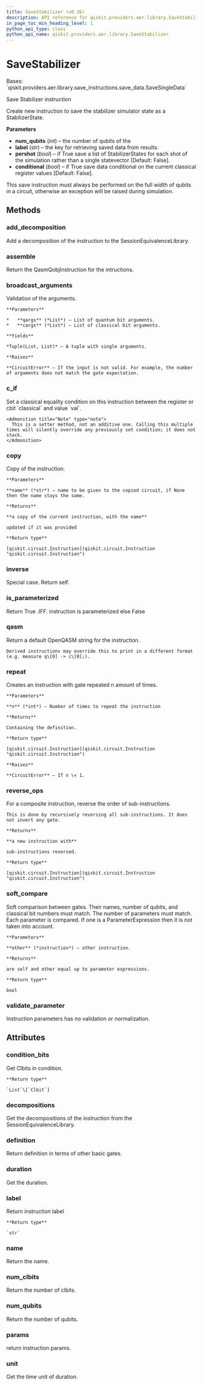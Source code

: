 ```yaml
---
title: SaveStabilizer (v0.36)
description: API reference for qiskit.providers.aer.library.SaveStabilizer in qiskit v0.36
in_page_toc_min_heading_level: 1
python_api_type: class
python_api_name: qiskit.providers.aer.library.SaveStabilizer
---
```


# SaveStabilizer

<Class id="qiskit.providers.aer.library.SaveStabilizer" isDedicatedPage={true} github="https://github.com/qiskit/qiskit-aer/tree/stable/0.10/qiskit/providers/aer/library/save_instructions/save_stabilizer.py" signature="SaveStabilizer(num_qubits, label='stabilizer', pershot=False, conditional=False)" modifiers="class">
  Bases: `qiskit.providers.aer.library.save_instructions.save_data.SaveSingleData`

  Save Stabilizer instruction

  Create new instruction to save the stabilizer simulator state as a StabilizerState.

  **Parameters**

  *   **num\_qubits** (*int*) – the number of qubits of the
  *   **label** (*str*) – the key for retrieving saved data from results.
  *   **pershot** (*bool*) – if True save a list of StabilizerStates for each shot of the simulation rather than a single statevector \[Default: False].
  *   **conditional** (*bool*) – if True save data conditional on the current classical register values \[Default: False].

  <Admonition title="Note" type="note">
    This save instruction must always be performed on the full width of qubits in a circuit, otherwise an exception will be raised during simulation.
  </Admonition>

  ## Methods

  <span id="qiskit-providers-aer-library-savestabilizer-add-decomposition" />

  ### add\_decomposition

  <Function id="qiskit.providers.aer.library.SaveStabilizer.add_decomposition" signature="SaveStabilizer.add_decomposition(decomposition)">
    Add a decomposition of the instruction to the SessionEquivalenceLibrary.
  </Function>

  <span id="qiskit-providers-aer-library-savestabilizer-assemble" />

  ### assemble

  <Function id="qiskit.providers.aer.library.SaveStabilizer.assemble" signature="SaveStabilizer.assemble()">
    Return the QasmQobjInstruction for the intructions.
  </Function>

  <span id="qiskit-providers-aer-library-savestabilizer-broadcast-arguments" />

  ### broadcast\_arguments

  <Function id="qiskit.providers.aer.library.SaveStabilizer.broadcast_arguments" signature="SaveStabilizer.broadcast_arguments(qargs, cargs)">
    Validation of the arguments.

    **Parameters**

    *   **qargs** (*List*) – List of quantum bit arguments.
    *   **cargs** (*List*) – List of classical bit arguments.

    **Yields**

    *Tuple(List, List)* – A tuple with single arguments.

    **Raises**

    **CircuitError** – If the input is not valid. For example, the number of arguments does not match the gate expectation.
  </Function>

  <span id="qiskit-providers-aer-library-savestabilizer-c-if" />

  ### c\_if

  <Function id="qiskit.providers.aer.library.SaveStabilizer.c_if" signature="SaveStabilizer.c_if(classical, val)">
    Set a classical equality condition on this instruction between the register or cbit `classical` and value `val`.

    <Admonition title="Note" type="note">
      This is a setter method, not an additive one. Calling this multiple times will silently override any previously set condition; it does not stack.
    </Admonition>
  </Function>

  <span id="qiskit-providers-aer-library-savestabilizer-copy" />

  ### copy

  <Function id="qiskit.providers.aer.library.SaveStabilizer.copy" signature="SaveStabilizer.copy(name=None)">
    Copy of the instruction.

    **Parameters**

    **name** (*str*) – name to be given to the copied circuit, if None then the name stays the same.

    **Returns**

    **a copy of the current instruction, with the name**

    updated if it was provided

    **Return type**

    [qiskit.circuit.Instruction](qiskit.circuit.Instruction "qiskit.circuit.Instruction")
  </Function>

  <span id="qiskit-providers-aer-library-savestabilizer-inverse" />

  ### inverse

  <Function id="qiskit.providers.aer.library.SaveStabilizer.inverse" signature="SaveStabilizer.inverse()">
    Special case. Return self.
  </Function>

  <span id="qiskit-providers-aer-library-savestabilizer-is-parameterized" />

  ### is\_parameterized

  <Function id="qiskit.providers.aer.library.SaveStabilizer.is_parameterized" signature="SaveStabilizer.is_parameterized()">
    Return True .IFF. instruction is parameterized else False
  </Function>

  <span id="qiskit-providers-aer-library-savestabilizer-qasm" />

  ### qasm

  <Function id="qiskit.providers.aer.library.SaveStabilizer.qasm" signature="SaveStabilizer.qasm()">
    Return a default OpenQASM string for the instruction.

    Derived instructions may override this to print in a different format (e.g. measure q\[0] -> c\[0];).
  </Function>

  <span id="qiskit-providers-aer-library-savestabilizer-repeat" />

  ### repeat

  <Function id="qiskit.providers.aer.library.SaveStabilizer.repeat" signature="SaveStabilizer.repeat(n)">
    Creates an instruction with gate repeated n amount of times.

    **Parameters**

    **n** (*int*) – Number of times to repeat the instruction

    **Returns**

    Containing the definition.

    **Return type**

    [qiskit.circuit.Instruction](qiskit.circuit.Instruction "qiskit.circuit.Instruction")

    **Raises**

    **CircuitError** – If n \< 1.
  </Function>

  <span id="qiskit-providers-aer-library-savestabilizer-reverse-ops" />

  ### reverse\_ops

  <Function id="qiskit.providers.aer.library.SaveStabilizer.reverse_ops" signature="SaveStabilizer.reverse_ops()">
    For a composite instruction, reverse the order of sub-instructions.

    This is done by recursively reversing all sub-instructions. It does not invert any gate.

    **Returns**

    **a new instruction with**

    sub-instructions reversed.

    **Return type**

    [qiskit.circuit.Instruction](qiskit.circuit.Instruction "qiskit.circuit.Instruction")
  </Function>

  <span id="qiskit-providers-aer-library-savestabilizer-soft-compare" />

  ### soft\_compare

  <Function id="qiskit.providers.aer.library.SaveStabilizer.soft_compare" signature="SaveStabilizer.soft_compare(other)">
    Soft comparison between gates. Their names, number of qubits, and classical bit numbers must match. The number of parameters must match. Each parameter is compared. If one is a ParameterExpression then it is not taken into account.

    **Parameters**

    **other** (*instruction*) – other instruction.

    **Returns**

    are self and other equal up to parameter expressions.

    **Return type**

    bool
  </Function>

  <span id="qiskit-providers-aer-library-savestabilizer-validate-parameter" />

  ### validate\_parameter

  <Function id="qiskit.providers.aer.library.SaveStabilizer.validate_parameter" signature="SaveStabilizer.validate_parameter(parameter)">
    Instruction parameters has no validation or normalization.
  </Function>

  ## Attributes

  ### condition\_bits

  <Attribute id="qiskit.providers.aer.library.SaveStabilizer.condition_bits">
    Get Clbits in condition.

    **Return type**

    `List`\[`Clbit`]
  </Attribute>

  ### decompositions

  <Attribute id="qiskit.providers.aer.library.SaveStabilizer.decompositions">
    Get the decompositions of the instruction from the SessionEquivalenceLibrary.
  </Attribute>

  ### definition

  <Attribute id="qiskit.providers.aer.library.SaveStabilizer.definition">
    Return definition in terms of other basic gates.
  </Attribute>

  ### duration

  <Attribute id="qiskit.providers.aer.library.SaveStabilizer.duration">
    Get the duration.
  </Attribute>

  ### label

  <Attribute id="qiskit.providers.aer.library.SaveStabilizer.label">
    Return instruction label

    **Return type**

    `str`
  </Attribute>

  ### name

  <Attribute id="qiskit.providers.aer.library.SaveStabilizer.name">
    Return the name.
  </Attribute>

  ### num\_clbits

  <Attribute id="qiskit.providers.aer.library.SaveStabilizer.num_clbits">
    Return the number of clbits.
  </Attribute>

  ### num\_qubits

  <Attribute id="qiskit.providers.aer.library.SaveStabilizer.num_qubits">
    Return the number of qubits.
  </Attribute>

  ### params

  <Attribute id="qiskit.providers.aer.library.SaveStabilizer.params">
    return instruction params.
  </Attribute>

  ### unit

  <Attribute id="qiskit.providers.aer.library.SaveStabilizer.unit">
    Get the time unit of duration.
  </Attribute>
</Class>


